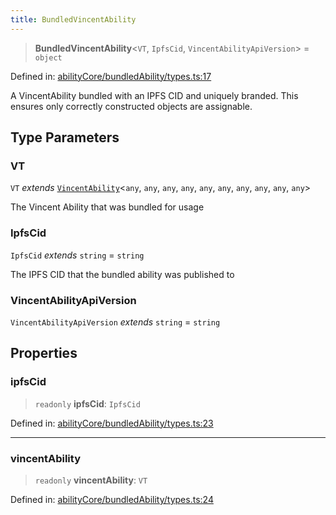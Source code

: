 ```yaml
---
title: BundledVincentAbility
---
```


> **BundledVincentAbility**\<`VT`, `IpfsCid`, `VincentAbilityApiVersion`\> = `object`

Defined in: [abilityCore/bundledAbility/types.ts:17](https://github.com/LIT-Protocol/Vincent/blob/5462864f5b471985671134e594d93faefcbfeb7e/packages/libs/ability-sdk/src/lib/abilityCore/bundledAbility/types.ts#L17)

A VincentAbility bundled with an IPFS CID and uniquely branded.
This ensures only correctly constructed objects are assignable.

## Type Parameters

### VT

`VT` *extends* [`VincentAbility`](./VincentAbility)\<`any`, `any`, `any`, `any`, `any`, `any`, `any`, `any`, `any`, `any`\>

The Vincent Ability that was bundled for usage

### IpfsCid

`IpfsCid` *extends* `string` = `string`

The IPFS CID that the bundled ability was published to

### VincentAbilityApiVersion

`VincentAbilityApiVersion` *extends* `string` = `string`

## Properties

### ipfsCid

> `readonly` **ipfsCid**: `IpfsCid`

Defined in: [abilityCore/bundledAbility/types.ts:23](https://github.com/LIT-Protocol/Vincent/blob/5462864f5b471985671134e594d93faefcbfeb7e/packages/libs/ability-sdk/src/lib/abilityCore/bundledAbility/types.ts#L23)

***

### vincentAbility

> `readonly` **vincentAbility**: `VT`

Defined in: [abilityCore/bundledAbility/types.ts:24](https://github.com/LIT-Protocol/Vincent/blob/5462864f5b471985671134e594d93faefcbfeb7e/packages/libs/ability-sdk/src/lib/abilityCore/bundledAbility/types.ts#L24)

